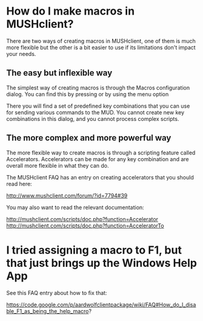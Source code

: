 <wiki:toc max_depth="3" />

= How do I make macros in MUSHclient? =
There are two ways of creating macros in MUSHclient, one of them is much more flexible but the other is a bit easier to use if its limitations don't impact your needs.

== The easy but inflexible way ==
The simplest way of creating macros is through the Macros configuration dialog. You can find this by pressing
{{{Shift+Control+2}}}
or by using the menu option
{{{Game->Configure->Macros...}}}

There you will find a set of predefined key combinations that you can use for sending various commands to the MUD. You cannot create new key combinations in this dialog, and you cannot process complex scripts.

== The more complex and more powerful way ==
The more flexible way to create macros is through a scripting feature called Accelerators. Accelerators can be made for any key combination and are overall more flexible in what they can do. 

The MUSHclient FAQ has an entry on creating accelerators that you should read here:

http://www.mushclient.com/forum/?id=7794#39

You may also want to read the relevant documentation:

http://mushclient.com/scripts/doc.php?function=Accelerator
<BR>
http://mushclient.com/scripts/doc.php?function=AcceleratorTo

= I tried assigning a macro to F1, but that just brings up the Windows Help App =
See this FAQ entry about how to fix that:

https://code.google.com/p/aardwolfclientpackage/wiki/FAQ#How_do_I_disable_F1_as_being_the_help_macro?